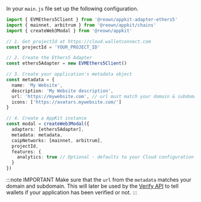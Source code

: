 
In your `main.js` file set up the following configuration.

```ts
import { EVMEthers5Client } from '@reown/appkit-adapter-ethers5'
import { mainnet, arbitrum } from '@reown/appkit/chains'
import { createWeb3Modal } from '@reown/appkit'

// 1. Get projectId at https://cloud.walletconnect.com
const projectId = 'YOUR_PROJECT_ID'

// 2. Create the Ethers5 Adapter
const ethers5Adapter = new EVMEthers5Client()

// 3. Create your application's metadata object
const metadata = {
  name: 'My Website',
  description: 'My Website description',
  url: 'https://mywebsite.com', // url must match your domain & subdomain
  icons: ['https://avatars.mywebsite.com/']
}

// 4. Create a AppKit instance
const modal = createWeb3Modal({
  adapters: [ethers5Adapter],
  metadata: metadata,
  caipNetworks: [mainnet, arbitrum],
  projectId,
  features: {
    analytics: true // Optional - defaults to your Cloud configuration
  }
})
```

:::note IMPORTANT
Make sure that the `url` from the `metadata` matches your domain and subdomain. This will later be used by the [Verify API](../../../cloud/verify.mdx) to tell wallets if your application has been verified or not.
:::
